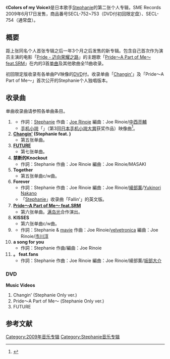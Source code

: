 {{Infobox Album
| Name                  = Colors of my Voice
| Cover                 =
| Type                  = [[專輯|專輯]]
| Artist                = [[Stephanie|Stephanie]]
| Released              = 2009年6月17日
| Recorded              = 
| Genre                 = [[J-POP|J-POP]]
| Length                = 51分30秒
| Label                 = [[SME_Records|SME Records]]
| Producer              = [[Joe_Rinoie|Joe Rinoie]]
| Reviews               = 
| Chart position        = 
| Certification         = 
| Last album            = [[Stephanie_(音乐专辑)|Stephanie]]<br />（2008年）
| This album            = '''Colors of my Voice'''<br />（2009年）
| Next album            = 
}}
{{Japanese|japanese=カラーズ オブ マイ ヴォイス|kana=|romaji=Karāzu Obu Mai Voisu}}

《'''Colors of my Voice'''》是日本歌手[[Stephanie|Stephanie]]的第二张个人专辑，SME Records 2009年6月17日发售，商品番号SECL-752~753（DVD付初回限定盘）、SECL-754（通常盘）。

== 概要 ==
距上张同名个人首张专辑之后一年3个月之后发售的新专辑。包含自己首次作为演员主演的电影「[[Pride_-_迈向荣耀之路|Pride - 迈向荣耀之路]]」的主題歌「[[Pride_迈向荣耀之路|Pride〜A Part of Me〜 feat.SRM]]」在内的3首[[单曲|单曲]]及其他歌曲全11曲收录。

初回限定版收录有各单曲PV映像的[[DVD|DVD]]付。收录单曲「[[Changin'|Changin']]」及「Pride〜A Part of Me〜」首次公开的Stephanie个人独唱版本。

== 收录曲 ==
单曲收录曲请参照各单曲条目。
# '''{{lang|ja|言葉なんかいらないほどに}}'''
#* 作詞：[[Stephanie|Stephanie]] 作曲：[[Joe_Rinoie|Joe Rinoie]] 編曲：Joe Rinoie/[[中西亮輔|中西亮輔]]
#* [[手机小説|手机小説]]「{{lang|ja|[[あたし彼女|あたし彼女]]}}」（第3回[[日本手机小説大賞|日本手机小説大賞]]获奖作品）映像曲<ref>{{cite news|url=http://www.barks.jp/news/?id=1000049978|title=Stephanie、手机小説家kikiとコラボ|date=2009-06-05|accessdate=2009-06-17|publisher=BARKS|archive-date=2016-03-04|archive-url=https://web.archive.org/web/20160304093528/http://www.barks.jp/news/?id=1000049978|dead-url=no}}</ref>。
# '''[[Changin'|Changin']] (Stephanie feat. {{lang|ja|[[田中ロウマ|田中ロウマ]]}})'''
#* 第五张单曲。
# '''[[FUTURE|FUTURE]]'''
#* 第七张单曲。
# '''禁断的Knockout'''
#* 作詞：Stephanie 作曲：Joe Rinoie 編曲：Joe Rinoie/MASAKI
# '''Together'''
#* 第五张单曲c/w曲。
# '''Forever'''
#* 作詞：Stephanie 作曲：Joe Rinoie 編曲：Joe Rinoie/[[綾部薰|綾部薰]]/[[Yukinori_Nakano|Yukinori Nakano]]
#* 「[[Stephanie_(音乐专辑)|Stephanie]]」收录曲「Fallin'」的英文版。
# '''[[Pride〜A_Part_of_Me〜_feat.SRM|Pride〜A Part of Me〜 feat.SRM]]'''
#* 第六张单曲。[[满岛光|满岛光]]合作演出。
# '''KISSES'''
#* 第六张单曲c/w曲。
# '''{{lang|ja|キズナ}}'''
#* 作詞：Stephanie & [[mavie|mavie]] 作曲：Joe Rinoie/[[velvetronica|velvetronica]] 編曲：Joe Rinoie/[[市川淳|市川淳]]
# '''a song for you'''
#* 作詞：Stephanie 作曲/編曲：Joe Rinoie
# '''{{lang|ja|大好きなみんなへ}}。 feat.fans'''
#* 作詞：Stephanie 作曲：Joe Rinoie 編曲：Joe Rinoie/綾部薰/[[坂部大介|坂部大介]]

=== DVD ===
'''Music Videos'''
# Changin' (Stephanie Only ver.)
# Pride〜A Part of Me〜 (Stephanie Only ver.)
# FUTURE

== 参考文献 ==
<references />

{{Stephanie}}

[[Category:2009年音乐专辑|Category:2009年音乐专辑]]
[[Category:Stephanie音乐专辑|Category:Stephanie音乐专辑]]
